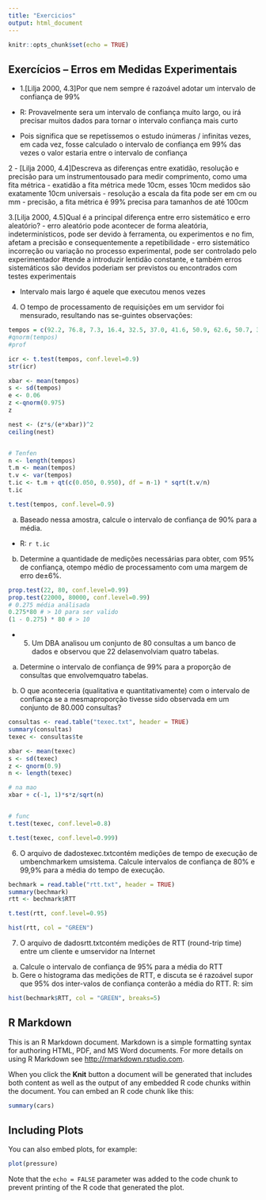 ```yaml
---
title: "Exercicios"
output: html_document
---
```


```r
knitr::opts_chunk$set(echo = TRUE)
```


## Exercícios – Erros em Medidas Experimentais

- 1.[Lilja 2000, 4.3]Por que nem sempre é razoável adotar um intervalo de confiança de 99%
- R: Provavelmente sera um intervalo de confiança muito largo, ou irá precisar muitos dados para tornar o intervalo confiança mais curto

- Pois significa que se repetíssemos o estudo inúmeras / infinitas vezes, em cada vez, fosse calculado o intervalo de confiança em 99% das vezes o valor estaria entre o intervalo de confiança


2 - [Lilja 2000, 4.4]Descreva as diferenças entre exatidão, resolução e precisão para um instrumentousado para medir comprimento, como uma fita métrica
- exatidão a fita métrica mede 10cm, esses 10cm medidos são exatamente 10cm universais 
- resolução a escala da fita pode ser em cm ou mm
- precisão, a fita métrica é 99% precisa para tamanhos de até 100cm

3.[Lilja 2000, 4.5]Qual é a principal diferença entre erro sistemático e erro aleatório?
- erro aleatório pode acontecer de forma aleatória, indeterminísticos, pode ser devido à ferramenta, ou experimentos e no fim, afetam a precisão e consequentemente a repetibilidade
- erro sistemático  incorreção ou variação no processo experimental, pode ser controlado pelo experimentador
#tende a introduzir lentidão constante, e também erros sistemáticos são devidos poderiam ser previstos ou encontrados com testes experimentais

- Intervalo mais largo é aquele que executou menos vezes

4.  O tempo de processamento de requisições em um servidor foi mensurado, resultando nas se-guintes observações:
```r
tempos = c(92.2, 76.8, 7.3, 16.4, 32.5, 37.0, 41.6, 50.9, 62.6, 50.7, 34.6, 36.4)
#qnorm(tempos)
#prof

icr <- t.test(tempos, conf.level=0.9)
str(icr)

xbar <- mean(tempos)
s <- sd(tempos)
e <- 0.06
z <-qnorm(0.975)
z

nest <- (z*s/(e*xbar))^2
ceiling(nest)


# Tenfen
n <- length(tempos)
t.m <- mean(tempos)
t.v <- var(tempos)
t.ic <- t.m + qt(c(0.050, 0.950), df = n-1) * sqrt(t.v/n)
t.ic

t.test(tempos, conf.level=0.9)
```
(a)  Baseado nessa amostra, calcule o intervalo de confiança de 90% para a média.
- R: `r t.ic`

b)  Determine  a  quantidade  de  medições  necessárias  para  obter,  com  95%  de  confiança,  otempo médio de processamento com uma margem de erro de±6%.

```r
prop.test(22, 80, conf.level=0.99)
prop.test(22000, 80000, conf.level=0.99)
# 0.275 média análisada
0.275*80 # > 10 para ser valido
(1 - 0.275) * 80 # > 10

```

- 5.  Um DBA analisou um conjunto de 80 consultas a um banco de dados e observou que 22 delasenvolviam quatro tabelas.
(a)  Determine o intervalo de confiança de 99% para a proporção de consultas que envolvemquatro tabelas.

(b)  O que aconteceria (qualitativa e quantitativamente) com o intervalo de confiança se a mesmaproporção tivesse sido observada em um conjunto de 80.000 consultas?


```r
consultas <- read.table("texec.txt", header = TRUE)
summary(consultas)
texec <- consultas$te

xbar <- mean(texec)
s <- sd(texec)
z <- qnorm(0.9)
n <- length(texec)

# na mao
xbar + c(-1, 1)*s*z/sqrt(n)


# func
t.test(texec, conf.level=0.8)

t.test(texec, conf.level=0.999)
```

6.  O arquivo de dadostexec.txtcontém medições de tempo de execução de umbenchmarkem umsistema. Calcule intervalos de confiança de 80% e 99,9% para a média do tempo de execução.


```r
bechmark = read.table("rtt.txt", header = TRUE)
summary(bechmark)
rtt <- bechmark$RTT

t.test(rtt, conf.level=0.95)

hist(rtt, col = "GREEN")
```

7.  O arquivo de dadosrtt.txtcontém medições de RTT (round-trip time) entre um cliente e umservidor na Internet
(a)  Calcule o intervalo de confiança de 95% para a média do RTT
(b)  Gere o histograma das medições de RTT, e discuta se é razoável supor que 95% dos inter-valos de confiança conterão a média do RTT.
R: sim

```r
hist(bechmark$RTT, col = "GREEN", breaks=5)
```

## R Markdown

This is an R Markdown document. Markdown is a simple formatting syntax for authoring HTML, PDF, and MS Word documents. For more details on using R Markdown see <http://rmarkdown.rstudio.com>.

When you click the **Knit** button a document will be generated that includes both content as well as the output of any embedded R code chunks within the document. You can embed an R code chunk like this:

```r
summary(cars)
```

## Including Plots

You can also embed plots, for example:

```r
plot(pressure)
```

Note that the `echo = FALSE` parameter was added to the code chunk to prevent printing of the R code that generated the plot.
